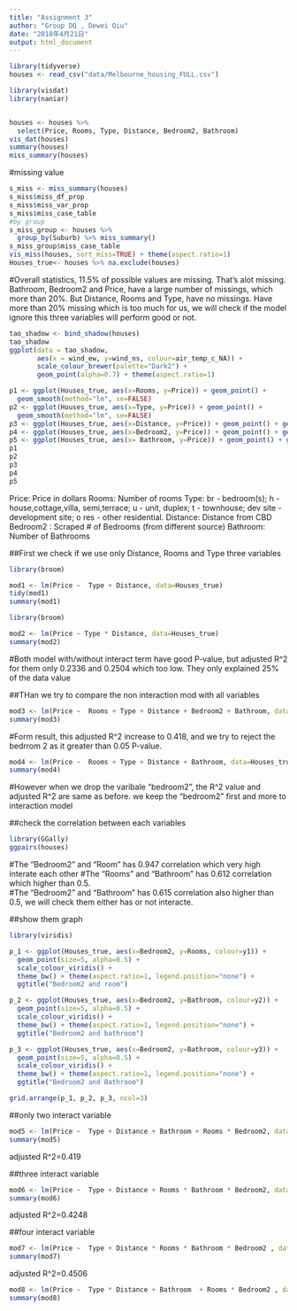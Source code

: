 ---
title: "Assignment 3"
author: "Group DQ , Dewei Qiu"
date: "2018年4月21日"
output: html_document
---

```{r}
library(tidyverse)
houses <- read_csv("data/Melbourne_housing_FULL.csv")
```

```{r}
library(visdat)
library(naniar)


houses <- houses %>% 
  select(Price, Rooms, Type, Distance, Bedroom2, Bathroom) 
vis_dat(houses)
summary(houses)
miss_summary(houses)
```

#missing value
```{r}
s_miss <- miss_summary(houses)
s_miss$miss_df_prop
s_miss$miss_var_prop
s_miss$miss_case_table
#by group
s_miss_group <- houses %>% 
  group_by(Suburb) %>% miss_summary()
s_miss_group$miss_case_table
vis_miss(houses, sort_miss=TRUE) + theme(aspect.ratio=1)
Houses_true<- houses %>% na.exclude(houses)
```
#Overall statistics, 11.5% of possible values are missing. That’s alot missing. Bathroom, Bedroom2 and Price, have a large number of missings, which more than 20%. But Distance, Rooms and Type, have no missings. Have more than 20% missing which is too much for us, we will check if the model ignore this three variables will perform good or not.

```{r}
tao_shadow <- bind_shadow(houses)
tao_shadow
ggplot(data = tao_shadow,
       aes(x = wind_ew, y=wind_ns, colour=air_temp_c_NA)) +
       scale_colour_brewer(palette="Dark2") +
       geom_point(alpha=0.7) + theme(aspect.ratio=1) 
```


```{r}
p1 <- ggplot(Houses_true, aes(x=Rooms, y=Price)) + geom_point() + 
  geom_smooth(method="lm", se=FALSE)
p2 <- ggplot(Houses_true, aes(x=Type, y=Price)) + geom_point() + 
  geom_smooth(method="lm", se=FALSE)
p3 <- ggplot(Houses_true, aes(x=Distance, y=Price)) + geom_point() + geom_smooth(method="lm", se=FALSE)
p4 <- ggplot(Houses_true, aes(x=Bedroom2, y=Price)) + geom_point() + geom_smooth(method="lm", se=FALSE)
p5 <- ggplot(Houses_true, aes(x= Bathroom, y=Price)) + geom_point() + geom_smooth(method="lm", se=FALSE)
p1
p2
p3
p4
p5
```

Price: Price in dollars
Rooms: Number of rooms
Type: br - bedroom(s); h - house,cottage,villa, semi,terrace; u - unit, duplex; t - townhouse; dev site - development site; o res - other residential.
Distance: Distance from CBD
Bedroom2 : Scraped # of Bedrooms (from different source)
Bathroom: Number of Bathrooms


##First we check if we use only Distance, Rooms and Type three variables

```{r}
library(broom)

mod1 <- lm(Price ~  Type + Distance, data=Houses_true)
tidy(mod1)
summary(mod1)
```

```{r}
library(broom)

mod2 <- lm(Price ~ Type * Distance, data=Houses_true)
summary(mod2)
```
#Both model with/without interact term have good P-value, but adjusted R^2 for them only 0.2336 and 0.2504 which too low. They only explained 25% of the data value


##THan we try to compare the non interaction mod with all variables
```{r}
mod3 <- lm(Price ~  Rooms + Type + Distance + Bedroom2 + Bathroom, data=Houses_true)
summary(mod3)
```
#Form result, this adjusted R^2 increase to 0.418, and we try to reject the bedrrom 2 as it greater than 0.05 P-value.

```{r}
mod4 <- lm(Price ~  Rooms + Type + Distance + Bathroom, data=Houses_true)
summary(mod4)
```

#However when we drop the varibale "bedroom2", the R^2 value and adjusted R^2 are same as before. we keep the "bedroom2" first and more to interaction model


##check the correlation between each variables
```{r}
library(GGally)
ggpairs(houses)
```
#The "Bedroom2" and "Room" has 0.947 correlation which very high interate each other
#The "Rooms" and "Bathroom" has 0.612 correlation which higher than 0.5.  
#The "Bedroom2" and "Bathroom" has 0.615 correlation also higher than 0.5, we will check them either has or not interacte.  

##show them graph
```{r}
library(viridis)

p_1 <- ggplot(Houses_true, aes(x=Bedroom2, y=Rooms, colour=y1)) + 
  geom_point(size=5, alpha=0.5) + 
  scale_colour_viridis() + 
  theme_bw() + theme(aspect.ratio=1, legend.position="none") +
  ggtitle("Bedroom2 and room")

p_2 <- ggplot(Houses_true, aes(x=Bedroom2, y=Bathroom, colour=y2)) + 
  geom_point(size=5, alpha=0.5) + 
  scale_colour_viridis() + 
  theme_bw() + theme(aspect.ratio=1, legend.position="none") +
  ggtitle("Bedroom2 and bathroom")

p_3 <- ggplot(Houses_true, aes(x=Bedroom2, y=Bathroom, colour=y3)) + 
  geom_point(size=5, alpha=0.5) + 
  scale_colour_viridis() + 
  theme_bw() + theme(aspect.ratio=1, legend.position="none") +
  ggtitle("Bedroom2 and Bathroom")

grid.arrange(p_1, p_2, p_3, ncol=3) 
```


##only two interact variable
```{r}
mod5 <- lm(Price ~  Type + Distance + Bathroom + Rooms * Bedroom2, data=Houses_true)
summary(mod5)
```
adjusted R^2=0.419 

##three interact variable
```{r}
mod6 <- lm(Price ~  Type + Distance + Rooms * Bathroom * Bedroom2, data=Houses_true)
summary(mod6)
```
adjusted R^2=0.4248

##four interact variable
```{r}
mod7 <- lm(Price ~  Type + Distance * Rooms * Bathroom * Bedroom2 , data=Houses_true)
summary(mod7)
```
adjusted R^2=0.4506

```{r}
mod8 <- lm(Price ~  Type * Distance + Bathroom  + Rooms * Bedroom2 , data=Houses_true)
summary(mod8)
```

